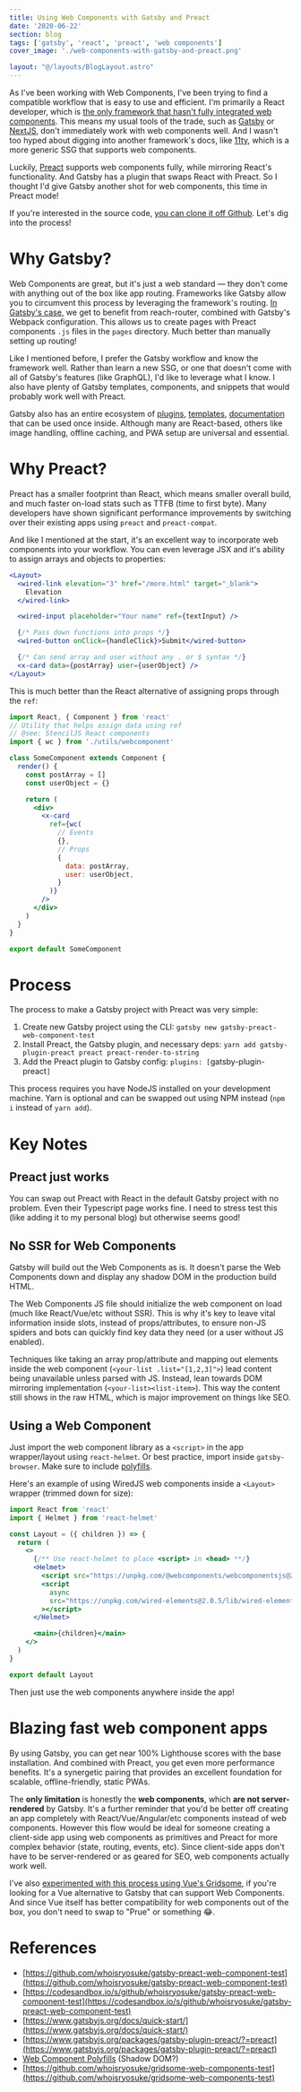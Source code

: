 ```yaml
---
title: Using Web Components with Gatsby and Preact
date: '2020-06-22'
section: blog
tags: ['gatsby', 'react', 'preact', 'web components']
cover_image: './web-components-with-gatsby-and-preact.png'

layout: "@/layouts/BlogLayout.astro"
---
```


As I've been working with Web Components, I've been trying to find a compatible workflow that is easy to use and efficient. I'm primarily a React developer, which is [the only framework that hasn't fully integrated web components](https://custom-elements-everywhere.com/). This means my usual tools of the trade, such as [Gatsby](https://www.gatsbyjs.org/docs/quick-start/) or [NextJS](https://nextjs.org/), don't immediately work with web components well. And I wasn't too hyped about digging into another framework's docs, like [11ty](https://www.11ty.dev/), which is a more generic SSG that supports web components.

Luckily, [Preact](https://preactjs.com/) supports web components fully, while mirroring React's functionality. And Gatsby has a plugin that swaps React with Preact. So I thought I'd give Gatsby another shot for web components, this time in Preact mode!

If you're interested in the source code, [you can clone it off Github](https://github.com/whoisryosuke/gatsby-preact-web-component-test). Let's dig into the process!

# Why Gatsby?

Web Components are great, but it's just a web standard — they don't come with anything out of the box like app routing. Frameworks like Gatsby allow you to circumvent this process by leveraging the framework's routing. [In Gatsby's case](https://www.gatsbyjs.org/docs/routing/), we get to benefit from reach-router, combined with Gatsby's Webpack configuration. This allows us to create pages with Preact components `.js` files in the `pages` directory. Much better than manually setting up routing!

Like I mentioned before, I prefer the Gatsby workflow and know the framework well. Rather than learn a new SSG, or one that doesn't come with all of Gatsby's features (like GraphQL), I'd like to leverage what I know. I also have plenty of Gatsby templates, components, and snippets that would probably work well with Preact.

Gatsby also has an entire ecosystem of [plugins](https://www.gatsbyjs.org/plugins/), [templates](https://www.gatsbyjs.org/starters/?v=2), [documentation](http://gatsbyjs.org/docs/) that can be used once inside. Although many are React-based, others like image handling, offline caching, and PWA setup are universal and essential.

# Why Preact?

Preact has a smaller footprint than React, which means smaller overall build, and much faster on-load stats such as TTFB (time to first byte). Many developers have shown significant performance improvements by switching over their existing apps using `preact` and `preact-compat`.

And like I mentioned at the start, it's an excellent way to incorporate web components into your workflow. You can even leverage JSX and it's ability to assign arrays and objects to properties:

```jsx
<Layout>
  <wired-link elevation="3" href="/more.html" target="_blank">
    Elevation
  </wired-link>

  <wired-input placeholder="Your name" ref={textInput} />

  {/* Pass down functions into props */}
  <wired-button onClick={handleClick}>Submit</wired-button>

  {/* Can send array and user without any . or $ syntax */}
  <x-card data={postArray} user={userObject} />
</Layout>
```

This is much better than the React alternative of assigning props through the `ref`:

```jsx
import React, { Component } from 'react'
// Utility that helps assign data using ref
// @see: StencilJS React components
import { wc } from './utils/webcomponent'

class SomeComponent extends Component {
  render() {
    const postArray = []
    const userObject = {}

    return (
      <div>
        <x-card
          ref={wc(
            // Events
            {},
            // Props
            {
              data: postArray,
              user: userObject,
            }
          )}
        />
      </div>
    )
  }
}

export default SomeComponent
```

# Process

The process to make a Gatsby project with Preact was very simple:

1. Create new Gatsby project using the CLI: `gatsby new gatsby-preact-web-component-test`
2. Install Preact, the Gatsby plugin, and necessary deps: `yarn add gatsby-plugin-preact preact preact-render-to-string`
3. Add the Preact plugin to Gatsby config: `plugins: [`gatsby-plugin-preact`]`

This process requires you have NodeJS installed on your development machine. Yarn is optional and can be swapped out using NPM instead (`npm i` instead of `yarn add`).

# Key Notes

## Preact just works

You can swap out Preact with React in the default Gatsby project with no problem. Even their Typescript page works fine. I need to stress test this (like adding it to my personal blog) but otherwise seems good!

## No SSR for Web Components

Gatsby will build out the Web Components as is. It doesn't parse the Web Components down and display any shadow DOM in the production build HTML.

The Web Components JS file should initialize the web component on load (much like React/Vue/etc without SSR). This is why it's key to leave vital information inside slots, instead of props/attributes, to ensure non-JS spiders and bots can quickly find key data they need (or a user without JS enabled).

Techniques like taking an array prop/attribute and mapping out elements inside the web component (`<your-list .list="[1,2,3]">`) lead content being unavailable unless parsed with JS. Instead, lean towards DOM mirroring implementation (`<your-list><list-item>`). This way the content still shows in the raw HTML, which is major improvement on things like SEO.

## Using a Web Component

Just import the web component library as a `<script>` in the app wrapper/layout using `react-helmet`. Or best practice, import inside `gatsby-browser`. Make sure to include [polyfills](https://unpkg.com/@webcomponents/webcomponentsjs@2.4.3/webcomponents-loader.js).

Here's an example of using WiredJS web components inside a `<Layout>` wrapper (trimmed down for size):

```jsx
import React from 'react'
import { Helmet } from 'react-helmet'

const Layout = ({ children }) => {
  return (
    <>
      {/** Use react-helmet to place <script> in <head> **/}
      <Helmet>
        <script src="https://unpkg.com/@webcomponents/webcomponentsjs@2.4.3/webcomponents-loader.js"></script>
        <script
          async
          src="https://unpkg.com/wired-elements@2.0.5/lib/wired-elements-bundled.js"
        ></script>
      </Helmet>

      <main>{children}</main>
    </>
  )
}

export default Layout
```

Then just use the web components anywhere inside the app!

# Blazing fast web component apps

By using Gatsby, you can get near 100% Lighthouse scores with the base installation. And combined with Preact, you get even more performance benefits. It's a synergetic pairing that provides an excellent foundation for scalable, offline-friendly, static PWAs.

The **only limitation** is honestly the **web components**, which **are not server-rendered** by Gatsby. It's a further reminder that you'd be better off creating an app completely with React/Vue/Angular/etc components instead of web components. However this flow would be ideal for someone creating a client-side app using web components as primitives and Preact for more complex behavior (state, routing, events, etc). Since client-side apps don't have to be server-rendered or as geared for SEO, web components actually work well.

I've also [experimented with this process using Vue's Gridsome](https://github.com/whoisryosuke/gridsome-web-components-test), if you're looking for a Vue alternative to Gatsby that can support Web Components. And since Vue itself has better compatibility for web components out of the box, you don't need to swap to "Prue" or something 😂.

# References

- [https://github.com/whoisryosuke/gatsby-preact-web-component-test](https://github.com/whoisryosuke/gatsby-preact-web-component-test)
- [https://codesandbox.io/s/github/whoisryosuke/gatsby-preact-web-component-test](https://codesandbox.io/s/github/whoisryosuke/gatsby-preact-web-component-test)
- [https://www.gatsbyjs.org/docs/quick-start/](https://www.gatsbyjs.org/docs/quick-start/)
- [https://www.gatsbyjs.org/packages/gatsby-plugin-preact/?=preact](https://www.gatsbyjs.org/packages/gatsby-plugin-preact/?=preact)
- [Web Component Polyfills](https://unpkg.com/@webcomponents/webcomponentsjs@2.4.3/webcomponents-loader.js) (Shadow DOM?)
- [https://github.com/whoisryosuke/gridsome-web-components-test](https://github.com/whoisryosuke/gridsome-web-components-test)
